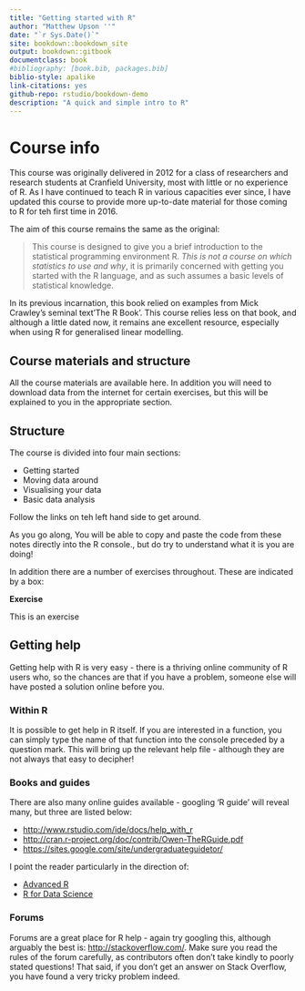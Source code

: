 ```yaml
--- 
title: "Getting started with R"
author: "Matthew Upson ''"
date: "`r Sys.Date()`"
site: bookdown::bookdown_site
output: bookdown::gitbook
documentclass: book
#bibliography: [book.bib, packages.bib]
biblio-style: apalike
link-citations: yes
github-repo: rstudio/bookdown-demo
description: "A quick and simple intro to R"
---
```


# Course info

This course was originally delivered in 2012 for a class of researchers and research students at Cranfield University, most with little or no experience of R.
As I have continued to teach R in various capacities ever since, I have updated this course to provide more up-to-date material for those coming to R for teh first time in 2016.

The aim of this course remains the same as the original:

> This course is designed to give you a brief introduction to the statistical programming environment R. *This is not a course on which statistics to use and why*, it is primarily concerned with getting you started with the R language, and as such assumes a basic levels of statistical knowledge.

In its previous incarnation, this book relied on examples from Mick Crawley's seminal text'The R Book'.
This course relies less on that book, and although a little dated now, it remains ane excellent resource, especially when using R for generalised linear modelling.

## Course materials and structure

All the course materials are available here. In addition you will need to download data from the internet for certain exercises, but this will be explained to you in the appropriate section.

## Structure

The course is divided into four main sections:

* Getting started
* Moving data around
* Visualising your data
* Basic data analysis

Follow the links on teh left hand side to get around.

As you go along, You will be able to copy and paste the code from these notes directly into the R console., but do try to understand what it is you are doing! 

 In addition there are a number of exercises throughout. These are indicated by a box:

<div class=ex>
**Exercise**

This is an exercise
</div>

## Getting help

Getting help with R is very easy - there is a thriving online community of R users who, so the chances are that if you have a problem, someone else will have posted a solution online before you.

### Within R

It is possible to get help in R itself. If you are interested in a function, you can simply type the name of that function into the console preceded by a question mark. This will bring up the relevant help file - although they are not always that easy to decipher!

### Books and guides

There are also many online guides available - googling 'R guide' will reveal many, but three are listed below:

* [http://www.rstudio.com/ide/docs/help_with_r](http://www.rstudio.com/ide/docs/help_with_r)
* [http://cran.r-project.org/doc/contrib/Owen-TheRGuide.pdf](http://cran.r-project.org/doc/contrib/Owen-TheRGuide.pdf)
* [https://sites.google.com/site/undergraduateguidetor/](https://sites.google.com/site/undergraduateguidetor)

I point the reader particularly in the direction of: 

* [Advanced R](http://adv-r.had.co.nz/)
* [R for Data Science](http://r4ds.had.co.nz/)

### Forums

Forums are a great place for R help - again try googling this, although arguably the best is: <http://stackoverflow.com/>.
Make sure you read the rules of the forum carefully, as contributors often don't take kindly to poorly stated questions!
That said, if you don't get an answer on Stack Overflow, you have found a very tricky problem indeed.

